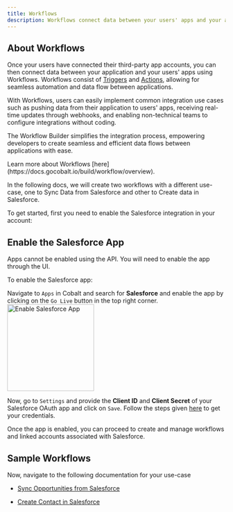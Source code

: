 ```yaml
---
title: Workflows
description: Workflows connect data between your users' apps and your application
---
```


## About Workflows

Once your users have connected their third-party app accounts, you can then connect data between your application and your users' apps using Workflows.
Workflows consist of [Triggers](/build/workflow/triggering_workflow) and [Actions](/build/workflow/overview#actions), allowing for seamless automation and data flow between applications.

With Workflows, users can easily implement common integration use cases such as pushing data from their application to users' apps, receiving real-time updates through webhooks, and enabling non-technical teams to configure integrations without coding.

The Workflow Builder simplifies the integration process, empowering developers to create seamless and efficient data flows between applications with ease.

<Tip>
Learn more about Workflows [here](https://docs.gocobalt.io/build/workflow/overview).
</Tip>

In the following docs, we will create two workflows with a different use-case, one to Sync Data from Salesforce and other to Create data in Salesforce.

To get started, first you need to enable the Salesforce integration in your account:

## Enable the Salesforce App

<Note>Apps cannot be enabled using the API. You will need to enable the app through the UI.</Note>

To enable the Salesforce app:

Navigate to `Apps` in Cobalt and search for **Salesforce** and enable the app by clicking on the `Go Live` button in the top right corner.
<img height="200" src="/images/Examples/salesforce/enable_salesforce.png" alt="Enable Salesforce App"/>

Now, go to `Settings` and provide the **Client ID** and **Client Secret** of your Salesforce OAuth app and click on `Save`.
<Tip>
Follow the steps given [here](https://docs.gocobalt.io/resources/integration-providers/salesforce) to get your credentials.
</Tip>

Once the app is enabled, you can proceed to create and manage workflows and linked accounts associated with Salesforce.

## Sample Workflows

Now, navigate to the following documentation for your use-case

- [Sync Opportunities from Salesforce](/implementation/workflow/sync_using_proxy)

- [Create Contact in Salesforce](/implementation/workflow/create_using_event)